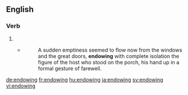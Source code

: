 ==English==

===Verb===
{{head|en|present participle}}

# {{present participle of|endow|lang=en}}
#* {{RQ:Fitzgerald Gatsby|III}}
#*: A sudden emptiness seemed to flow now from the windows and the great doors, '''endowing''' with complete isolation the figure of the host who stood on the porch, his hand up in a formal gesture of farewell.

[[de:endowing]]
[[fr:endowing]]
[[hu:endowing]]
[[ja:endowing]]
[[sv:endowing]]
[[vi:endowing]]